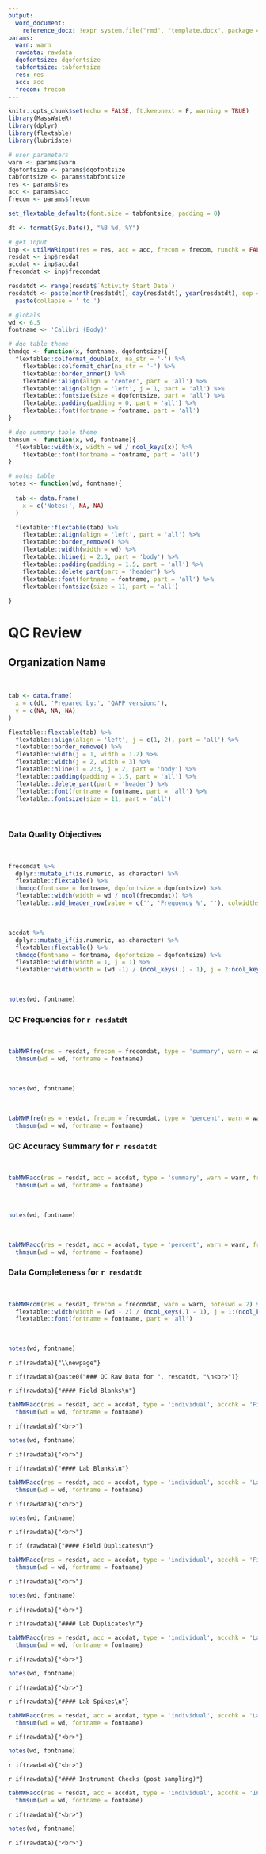 ```yaml
---
output: 
  word_document:
    reference_docx: !expr system.file("rmd", "template.docx", package = "MassWateR")
params: 
  warn: warn
  rawdata: rawdata
  dqofontsize: dqofontsize
  tabfontsize: tabfontsize
  res: res
  acc: acc
  frecom: frecom
---
```


```r
knitr::opts_chunk$set(echo = FALSE, ft.keepnext = F, warning = TRUE)
library(MassWateR)
library(dplyr)
library(flextable)
library(lubridate)

# user parameters
warn <- params$warn
dqofontsize <- params$dqofontsize
tabfontsize <- params$tabfontsize
res <- params$res
acc <- params$acc
frecom <- params$frecom

set_flextable_defaults(font.size = tabfontsize, padding = 0)

dt <- format(Sys.Date(), "%B %d, %Y") 

# get input 
inp <- utilMWRinput(res = res, acc = acc, frecom = frecom, runchk = FALSE)
resdat <- inp$resdat
accdat <- inp$accdat
frecomdat <- inp$frecomdat

resdatdt <- range(resdat$`Activity Start Date`)
resdatdt <- paste(month(resdatdt), day(resdatdt), year(resdatdt), sep = '/') %>% 
  paste(collapse = ' to ')

# globals
wd <- 6.5
fontname <- 'Calibri (Body)'

# dqo table theme
thmdqo <- function(x, fontname, dqofontsize){
  flextable::colformat_double(x, na_str = '-') %>% 
    flextable::colformat_char(na_str = '-') %>% 
    flextable::border_inner() %>% 
    flextable::align(align = 'center', part = 'all') %>% 
    flextable::align(align = 'left', j = 1, part = 'all') %>% 
    flextable::fontsize(size = dqofontsize, part = 'all') %>% 
    flextable::padding(padding = 0, part = 'all') %>% 
    flextable::font(fontname = fontname, part = 'all')
}

# dqo summary table theme
thmsum <- function(x, wd, fontname){
  flextable::width(x, width = wd / ncol_keys(x)) %>% 
    flextable::font(fontname = fontname, part = 'all')
}

# notes table
notes <- function(wd, fontname){
  
  tab <- data.frame(
    x = c('Notes:', NA, NA)
  )

  flextable::flextable(tab) %>% 
    flextable::align(align = 'left', part = 'all') %>%
    flextable::border_remove() %>%
    flextable::width(width = wd) %>% 
    flextable::hline(i = 2:3, part = 'body') %>%
    flextable::padding(padding = 1.5, part = 'all') %>% 
    flextable::delete_part(part = 'header') %>%
    flextable::font(fontname = fontname, part = 'all') %>% 
    flextable::fontsize(size = 11, part = 'all') 
  
}
```

# QC Review

## Organization Name

<br>

```r
tab <- data.frame(
  x = c(dt, 'Prepared by:', 'QAPP version:'),
  y = c(NA, NA, NA)
)

flextable::flextable(tab) %>% 
  flextable::align(align = 'left', j = c(1, 2), part = 'all') %>%
  flextable::border_remove() %>%
  flextable::width(j = 1, width = 1.2) %>% 
  flextable::width(j = 2, width = 3) %>% 
  flextable::hline(i = 2:3, j = 2, part = 'body') %>%
  flextable::padding(padding = 1.5, part = 'all') %>% 
  flextable::delete_part(part = 'header') %>%
  flextable::font(fontname = fontname, part = 'all') %>% 
  flextable::fontsize(size = 11, part = 'all') 
```

<br>

### Data Quality Objectives

<br>

```r
frecomdat %>% 
  dplyr::mutate_if(is.numeric, as.character) %>% 
  flextable::flextable() %>% 
  thmdqo(fontname = fontname, dqofontsize = dqofontsize) %>%
  flextable::width(width = wd / ncol(frecomdat)) %>% 
  flextable::add_header_row(value = c('', 'Frequency %', ''), colwidths = c(1, 5, 1))
```

<br>

```r
accdat %>% 
  dplyr::mutate_if(is.numeric, as.character) %>%   
  flextable::flextable() %>% 
  thmdqo(fontname = fontname, dqofontsize = dqofontsize) %>% 
  flextable::width(width = 1, j = 1) %>% 
  flextable::width(width = (wd -1) / (ncol_keys(.) - 1), j = 2:ncol_keys(.)) 
```

<br>

```r
notes(wd, fontname)
```

\newpage

### QC Frequencies for `r resdatdt`

<br>

```r
tabMWRfre(res = resdat, frecom = frecomdat, type = 'summary', warn = warn) %>% 
  thmsum(wd = wd, fontname = fontname)
```

<br>

```r
notes(wd, fontname)
```

<br>

```r
tabMWRfre(res = resdat, frecom = frecomdat, type = 'percent', warn = warn) %>% 
  thmsum(wd = wd, fontname = fontname)
```

\newpage

### QC Accuracy Summary for `r resdatdt`

<br>

```r
tabMWRacc(res = resdat, acc = accdat, type = 'summary', warn = warn, frecom = frecomdat) %>% 
  thmsum(wd = wd, fontname = fontname)
```

<br>

```r
notes(wd, fontname)
```

<br>

```r
tabMWRacc(res = resdat, acc = accdat, type = 'percent', warn = warn, frecom = frecomdat) %>% 
  thmsum(wd = wd, fontname = fontname)
```

\newpage

### Data Completeness for `r resdatdt`

<br>

```r
tabMWRcom(res = resdat, frecom = frecomdat, warn = warn, noteswd = 2) %>% 
  flextable::width(width = (wd - 2) / (ncol_keys(.) - 1), j = 1:(ncol_keys(.) -1)) %>%
  flextable::font(fontname = fontname, part = 'all')
```

<br>

```r
notes(wd, fontname)
```

`r if(rawdata){"\\newpage"}`

`r if(rawdata){paste0("### QC Raw Data for ", resdatdt, "\n<br>")}`

`r if(rawdata){"#### Field Blanks\n"}`

```r
tabMWRacc(res = resdat, acc = accdat, type = 'individual', accchk = 'Field Blanks', warn = warn, caption = FALSE) %>% 
  thmsum(wd = wd, fontname = fontname)
```

`r if(rawdata){"<br>"}`

```r
notes(wd, fontname)
```

`r if(rawdata){"<br>"}`

`r if(rawdata){"#### Lab Blanks\n"}`

```r
tabMWRacc(res = resdat, acc = accdat, type = 'individual', accchk = 'Lab Blanks', warn = warn, caption = FALSE) %>% 
  thmsum(wd = wd, fontname = fontname)
```

`r if(rawdata){"<br>"}`

```r
notes(wd, fontname)
```

`r if(rawdata){"<br>"}`

`r if (rawdata){"#### Field Duplicates\n"}`

```r
tabMWRacc(res = resdat, acc = accdat, type = 'individual', accchk = 'Field Duplicates', warn = warn, caption = FALSE) %>% 
  thmsum(wd = wd, fontname = fontname)
```

`r if(rawdata){"<br>"}`

```r
notes(wd, fontname)
```

`r if(rawdata){"<br>"}`

`r if(rawdata){"#### Lab Duplicates\n"}`

```r
tabMWRacc(res = resdat, acc = accdat, type = 'individual', accchk = 'Lab Duplicates', warn = warn, caption = FALSE) %>% 
  thmsum(wd = wd, fontname = fontname)
```

`r if(rawdata){"<br>"}`

```r
notes(wd, fontname)
```

`r if(rawdata){"<br>"}`

`r if(rawdata){"#### Lab Spikes\n"}`

```r
tabMWRacc(res = resdat, acc = accdat, type = 'individual', accchk = 'Lab Spikes', warn = warn, caption = FALSE) %>% 
  thmsum(wd = wd, fontname = fontname)
```

`r if(rawdata){"<br>"}`

```r
notes(wd, fontname)
```

`r if(rawdata){"<br>"}`

`r if(rawdata){"#### Instrument Checks (post sampling)"}`

```r
tabMWRacc(res = resdat, acc = accdat, type = 'individual', accchk = 'Instrument Checks', warn = warn, caption = FALSE) %>% 
  thmsum(wd = wd, fontname = fontname)
```

`r if(rawdata){"<br>"}`

```r
notes(wd, fontname)
```

`r if(rawdata){"<br>"}`

